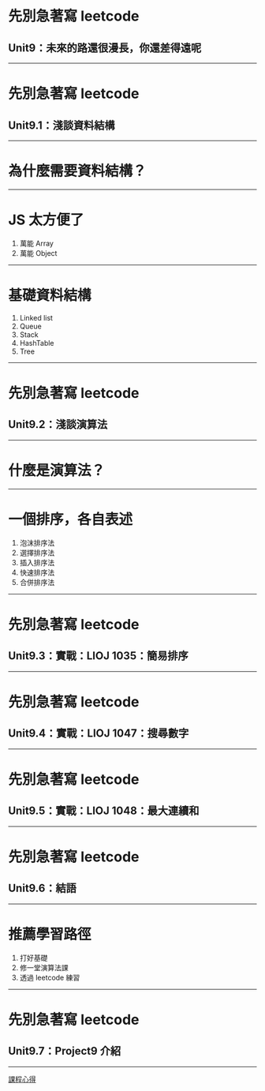 

<Fullscreen />

<Layout>

# 先別急著寫 leetcode
## Unit9：未來的路還很漫長，你還差得遠呢

</Layout>

---

<Layout>

# 先別急著寫 leetcode
## Unit9.1：淺談資料結構

</Layout>

---

# 為什麼需要資料結構？

---

# JS 太方便了

1. 萬能 Array
2. 萬能 Object

---

# 基礎資料結構

1. Linked list
2. Queue
3. Stack
4. HashTable
5. Tree

---

<Layout>

# 先別急著寫 leetcode
## Unit9.2：淺談演算法

</Layout>

---

# 什麼是演算法？

---

# 一個排序，各自表述

1. 泡沫排序法
2. 選擇排序法
3. 插入排序法
4. 快速排序法
5. 合併排序法

---

<Layout>

# 先別急著寫 leetcode
## Unit9.3：實戰：LIOJ 1035：簡易排序

</Layout>

---


<Layout>

# 先別急著寫 leetcode
## Unit9.4：實戰：LIOJ 1047：搜尋數字

</Layout>

---


<Layout>

# 先別急著寫 leetcode
## Unit9.5：實戰：LIOJ 1048：最大連續和

</Layout>

---

<Layout>

# 先別急著寫 leetcode
## Unit9.6：結語

</Layout>

---

# 推薦學習路徑

1. 打好基礎
2. 修一堂演算法課
3. 透過 leetcode 練習

---

<Layout>

# 先別急著寫 leetcode
## Unit9.7：Project9 介紹

</Layout>

---

[課程心得](https://forms.gle/GNFGJeGoe4onMcxd8)

